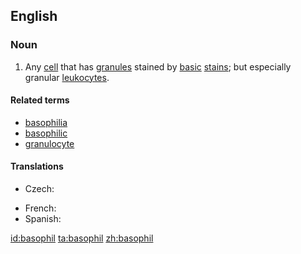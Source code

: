 ==English==
{{wikipedia}}
===Noun===
{{en-noun}}

# {{cytology}} Any [[cell]] that has [[granule]]s stained by [[basic]] [[stain]]s; but especially granular [[leukocyte]]s.

====Related terms====
* [[basophilia]]
* [[basophilic]]
* [[granulocyte]]

====Translations====
{{trans-top|cell}}
* Czech: {{t-|cs|bazofil|m}}
{{trans-mid}}
* French: {{t+|fr|basophile|m}}
* Spanish: {{t|es|basófilo|m}}
{{trans-bottom}}

[[id:basophil]]
[[ta:basophil]]
[[zh:basophil]]